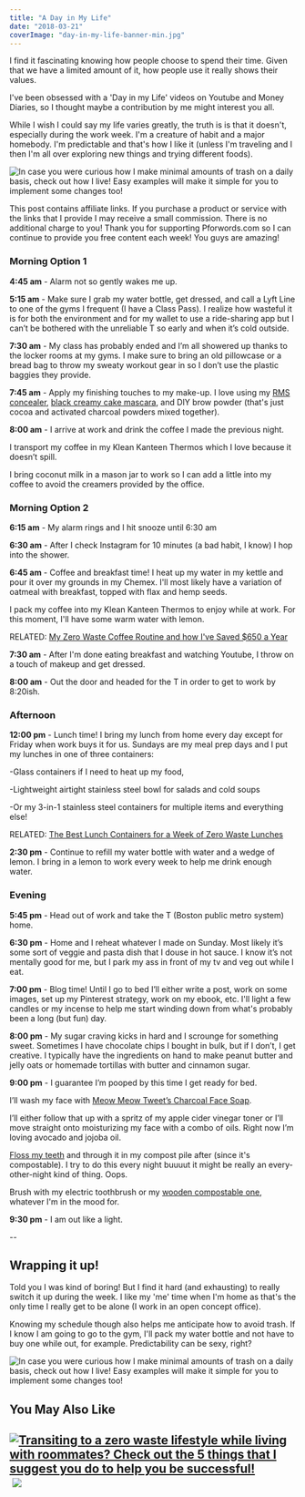 ```yaml
---
title: "A Day in My Life"
date: "2018-03-21"
coverImage: "day-in-my-life-banner-min.jpg"
---
```


I find it fascinating knowing how people choose to spend their time. Given that we have a limited amount of it, how people use it really shows their values.

I've been obsessed with a 'Day in my Life' videos on Youtube and Money Diaries, so I thought maybe a contribution by me might interest you all.

While I wish I could say my life varies greatly, the truth is is that it doesn't, especially during the work week. I'm a creature of habit and a major homebody. I'm predictable and that's how I like it (unless I'm traveling and I then I'm all over exploring new things and trying different foods).

![In case you were curious how I make minimal amounts of trash on a daily basis, check out how I live! Easy examples will make it simple for you to implement some changes too!](images/day-in-my-life-banner-min-1024x611.jpg)

This post contains affiliate links. If you purchase a product or service with the links that I provide I may receive a small commission. There is no additional charge to you! Thank you for supporting Pforwords.com so I can continue to provide you free content each week! You guys are amazing!

### Morning Option 1

**4:45 am** - Alarm not so gently wakes me up.

**5:15 am** - Make sure I grab my water bottle, get dressed, and call a Lyft Line to one of the gyms I frequent (I have a Class Pass). I realize how wasteful it is for both the environment and for my wallet to use a ride-sharing app but I can’t be bothered with the unreliable T so early and when it’s cold outside.

**7:30 am** - My class has probably ended and I’m all showered up thanks to the locker rooms at my gyms. I make sure to bring an old pillowcase or a bread bag to throw my sweaty workout gear in so I don’t use the plastic baggies they provide.

**7:45 am** - Apply my finishing touches to my make-up. I love using my [RMS concealer](https://www.rmsbeauty.com/products/un-cover-up), [black creamy cake mascara](https://www.etsy.com/au/listing/527740620/black-creamy-cake-mascara-mineral-makeup?ref=related-1), and DIY brow powder (that's just cocoa and activated charcoal powders mixed together).

**8:00 am** - I arrive at work and drink the coffee I made the previous night. 

I transport my coffee in my Klean Kanteen Thermos which I love because it doesn’t spill.

I bring coconut milk in a mason jar to work so I can add a little into my coffee to avoid the creamers provided by the office.

### Morning Option 2

**6:15 am** - My alarm rings and I hit snooze until 6:30 am

**6:30 am** - After I check Instagram for 10 minutes (a bad habit, I know) I hop into the shower.

**6:45 am** - Coffee and breakfast time! I heat up my water in my kettle and pour it over my grounds in my Chemex. I'll most likely have a variation of oatmeal with breakfast, topped with flax and hemp seeds.

I pack my coffee into my Klean Kanteen Thermos to enjoy while at work. For this moment, I'll have some warm water with lemon.

RELATED: [My Zero Waste Coffee Routine and how I've Saved $650 a Year](https://pforwords.com/my-at-home-zero-waste-coffee-routine/)

**7:30 am** - After I'm done eating breakfast and watching Youtube, I throw on a touch of makeup and get dressed.

**8:00 am** - Out the door and headed for the T in order to get to work by 8:20ish.

### Afternoon

**12:00 pm** - Lunch time! I bring my lunch from home every day except for Friday when work buys it for us. Sundays are my meal prep days and I put my lunches in one of three containers:

\-Glass containers if I need to heat up my food,

\-Lightweight airtight stainless steel bowl for salads and cold soups

\-Or my 3-in-1 stainless steel containers for multiple items and everything else!

RELATED: [The Best Lunch Containers for a Week of Zero Waste Lunches](https://pforwords.com/best-lunch-containers-for-a-week-of-zero-waste-lunches/)

**2:30 pm** - Continue to refill my water bottle with water and a wedge of lemon. I bring in a lemon to work every week to help me drink enough water.

### Evening

**5:45 pm** - Head out of work and take the T (Boston public metro system) home.

**6:30 pm** - Home and I reheat whatever I made on Sunday. Most likely it’s some sort of veggie and pasta dish that I douse in hot sauce. I know it’s not mentally good for me, but I park my ass in front of my tv and veg out while I eat.

**7:00 pm** - Blog time! Until I go to bed I’ll either write a post, work on some images, set up my Pinterest strategy, work on my ebook, etc. I'll light a few candles or my incense to help me start winding down from what's probably been a long (but fun) day.

**8:00 pm** - My sugar craving kicks in hard and I scrounge for something sweet. Sometimes I have chocolate chips I bought in bulk, but if I don’t, I get creative. I typically have the ingredients on hand to make peanut butter and jelly oats or homemade tortillas with butter and cinnamon sugar.

**9:00 pm** - I guarantee I’m pooped by this time I get ready for bed.

I’ll wash my face with [Meow Meow Tweet’s Charcoal Face Soap](https://meowmeowtweet.com/products/tea-tree-eucalyptus-charcoal-bar-soap).

I’ll either follow that up with a spritz of my apple cider vinegar toner or I’ll move straight onto moisturizing my face with a combo of oils. Right now I’m loving avocado and jojoba oil.

[Floss my teeth](https://pforwords.com/floss) and through it in my compost pile after (since it's compostable). I try to do this every night buuuut it might be really an every-other-night kind of thing. Oops.

Brush with my electric toothbrush or my [wooden compostable one](https://pforwords.com/toothbrush), whatever I'm in the mood for.

**9:30 pm** - I am out like a light.

\--

## Wrapping it up!

Told you I was kind of boring! But I find it hard (and exhausting) to really switch it up during the week. I like my 'me' time when I'm home as that's the only time I really get to be alone (I work in an open concept office).

Knowing my schedule though also helps me anticipate how to avoid trash. If I know I am going to go to the gym, I'll pack my water bottle and not have to buy one while out, for example. Predictability can be sexy, right?

![In case you were curious how I make minimal amounts of trash on a daily basis, check out how I live! Easy examples will make it simple for you to implement some changes too!](images/day-in-my-life-min-683x1024.jpg)

## You May Also Like

## [![Transiting to a zero waste lifestyle while living with roommates? Check out the 5 things that I suggest you do to help you be successful!](images/Roommates-pin-min-200x300.jpg)](https://pforwords.com/living-zero-waste-with-roommates/)  [![](images/Lazy-habits-min-200x300.jpg)](https://pforwords.com/lazy-low-impact-habits-to-save-time-and-money/)
